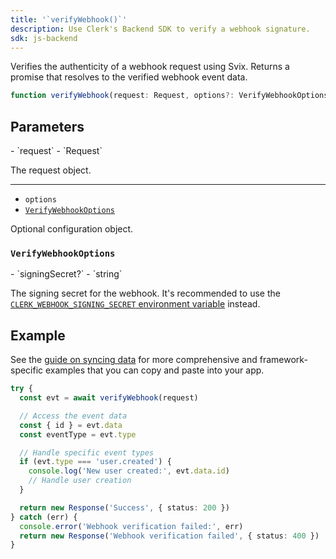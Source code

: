 ```yaml
---
title: '`verifyWebhook()`'
description: Use Clerk's Backend SDK to verify a webhook signature.
sdk: js-backend
---
```


Verifies the authenticity of a webhook request using Svix. Returns a promise that resolves to the verified webhook event data.

```ts
function verifyWebhook(request: Request, options?: VerifyWebhookOptions): Promise<WebhookEvent>
```

## Parameters

<Properties>
  - `request`
  - `Request`

  The request object.

  ---

  - `options`
  - [`VerifyWebhookOptions`](#verify-webhook-options)

  Optional configuration object.
</Properties>

### `VerifyWebhookOptions`

<Properties>
  - `signingSecret?`
  - `string`

  The signing secret for the webhook. It's recommended to use the [`CLERK_WEBHOOK_SIGNING_SECRET` environment variable](/docs/deployments/clerk-environment-variables#webhooks) instead.
</Properties>

## Example

See the [guide on syncing data](/docs/guides/configure/webhooks/syncing) for more comprehensive and framework-specific examples that you can copy and paste into your app.

```ts
try {
  const evt = await verifyWebhook(request)

  // Access the event data
  const { id } = evt.data
  const eventType = evt.type

  // Handle specific event types
  if (evt.type === 'user.created') {
    console.log('New user created:', evt.data.id)
    // Handle user creation
  }

  return new Response('Success', { status: 200 })
} catch (err) {
  console.error('Webhook verification failed:', err)
  return new Response('Webhook verification failed', { status: 400 })
}
```
